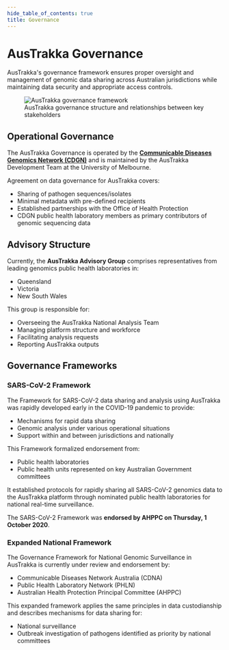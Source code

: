 ```yaml
---
hide_table_of_contents: true
title: Governance
---
```


# AusTrakka Governance

AusTrakka's governance framework ensures proper oversight and management of genomic data sharing across Australian jurisdictions while maintaining data security and appropriate access controls.

<figure>
  <img src="img/content-images/austrakka-governance.png" alt="AusTrakka governance framework" />
  <figcaption>AusTrakka governance structure and relationships between key stakeholders</figcaption>
</figure>

## Operational Governance

The AusTrakka Governance is operated by the
<a href="https://www.cdgn.org.au" target="_blank" rel="noreferrer">**Communicable Diseases Genomics Network (CDGN)**</a>
and is maintained by the AusTrakka Development Team at the University of Melbourne.

Agreement on data governance for AusTrakka covers:
- Sharing of pathogen sequences/isolates
- Minimal metadata with pre-defined recipients
- Established partnerships with the Office of Health Protection
- CDGN public health laboratory members as primary contributors of genomic sequencing data

## Advisory Structure

Currently, the **AusTrakka Advisory Group** comprises representatives from leading genomics public health laboratories in:
- Queensland
- Victoria
- New South Wales

This group is responsible for:
- Overseeing the AusTrakka National Analysis Team
- Managing platform structure and workforce
- Facilitating analysis requests
- Reporting AusTrakka outputs

## Governance Frameworks

### SARS-CoV-2 Framework

The Framework for SARS-CoV-2 data sharing and analysis using AusTrakka was rapidly developed early in the COVID-19 pandemic to provide:
- Mechanisms for rapid data sharing
- Genomic analysis under various operational situations
- Support within and between jurisdictions and nationally

This Framework formalized endorsement from:
- Public health laboratories
- Public health units represented on key Australian Government committees

It established protocols for rapidly sharing all SARS-CoV-2 genomics data to the AusTrakka platform through nominated public health laboratories for national real-time surveillance.

The SARS-CoV-2 Framework was **endorsed by AHPPC on Thursday, 1 October 2020**.

### Expanded National Framework

The Governance Framework for National Genomic Surveillance in AusTrakka is currently under review and endorsement by:
- Communicable Diseases Network Australia (CDNA)
- Public Health Laboratory Network (PHLN)
- Australian Health Protection Principal Committee (AHPPC)

This expanded framework applies the same principles in data custodianship and describes mechanisms for data sharing for:
- National surveillance
- Outbreak investigation of pathogens identified as priority by national committees